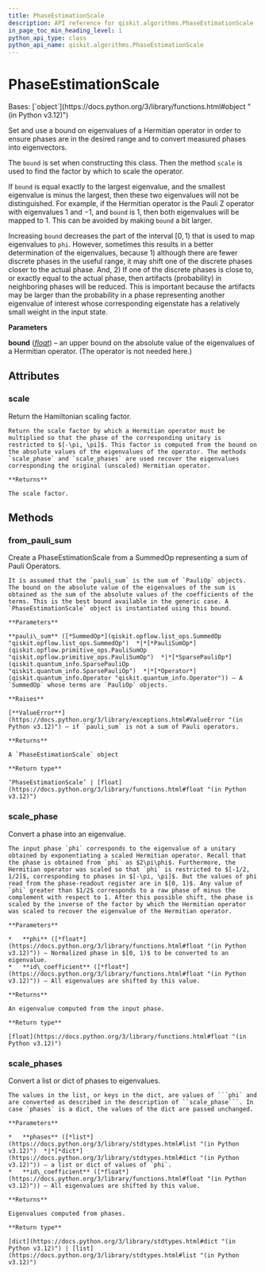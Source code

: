 ```yaml
---
title: PhaseEstimationScale
description: API reference for qiskit.algorithms.PhaseEstimationScale
in_page_toc_min_heading_level: 1
python_api_type: class
python_api_name: qiskit.algorithms.PhaseEstimationScale
---
```


# PhaseEstimationScale

<Class id="qiskit.algorithms.PhaseEstimationScale" isDedicatedPage={true} github="https://github.com/qiskit/qiskit/tree/stable/0.46/qiskit/algorithms/phase_estimators/phase_estimation_scale.py" signature="qiskit.algorithms.PhaseEstimationScale(bound)">
  Bases: [`object`](https://docs.python.org/3/library/functions.html#object "(in Python v3.12)")

  Set and use a bound on eigenvalues of a Hermitian operator in order to ensure phases are in the desired range and to convert measured phases into eigenvectors.

  The `bound` is set when constructing this class. Then the method `scale` is used to find the factor by which to scale the operator.

  If `bound` is equal exactly to the largest eigenvalue, and the smallest eigenvalue is minus the largest, then these two eigenvalues will not be distinguished. For example, if the Hermitian operator is the Pauli Z operator with eigenvalues $1$ and $-1$, and `bound` is $1$, then both eigenvalues will be mapped to $1$. This can be avoided by making `bound` a bit larger.

  Increasing `bound` decreases the part of the interval $[0, 1)$ that is used to map eigenvalues to `phi`. However, sometimes this results in a better determination of the eigenvalues, because 1) although there are fewer discrete phases in the useful range, it may shift one of the discrete phases closer to the actual phase. And, 2) If one of the discrete phases is close to, or exactly equal to the actual phase, then artifacts (probability) in neighboring phases will be reduced. This is important because the artifacts may be larger than the probability in a phase representing another eigenvalue of interest whose corresponding eigenstate has a relatively small weight in the input state.

  **Parameters**

  **bound** ([*float*](https://docs.python.org/3/library/functions.html#float "(in Python v3.12)")) – an upper bound on the absolute value of the eigenvalues of a Hermitian operator. (The operator is not needed here.)

  ## Attributes

  ### scale

  <Attribute id="qiskit.algorithms.PhaseEstimationScale.scale" name="scale">
    Return the Hamiltonian scaling factor.

    Return the scale factor by which a Hermitian operator must be multiplied so that the phase of the corresponding unitary is restricted to $[-\pi, \pi]$. This factor is computed from the bound on the absolute values of the eigenvalues of the operator. The methods `scale_phase` and `scale_phases` are used recover the eigenvalues corresponding the original (unscaled) Hermitian operator.

    **Returns**

    The scale factor.
  </Attribute>

  ## Methods

  ### from\_pauli\_sum

  <Function id="qiskit.algorithms.PhaseEstimationScale.from_pauli_sum" name="from_pauli_sum" signature="classmethod from_pauli_sum(pauli_sum)">
    Create a PhaseEstimationScale from a SummedOp representing a sum of Pauli Operators.

    It is assumed that the `pauli_sum` is the sum of `PauliOp` objects. The bound on the absolute value of the eigenvalues of the sum is obtained as the sum of the absolute values of the coefficients of the terms. This is the best bound available in the generic case. A `PhaseEstimationScale` object is instantiated using this bound.

    **Parameters**

    **pauli\_sum** ([*SummedOp*](qiskit.opflow.list_ops.SummedOp "qiskit.opflow.list_ops.SummedOp")  *|*[*PauliSumOp*](qiskit.opflow.primitive_ops.PauliSumOp "qiskit.opflow.primitive_ops.PauliSumOp")  *|*[*SparsePauliOp*](qiskit.quantum_info.SparsePauliOp "qiskit.quantum_info.SparsePauliOp")  *|*[*Operator*](qiskit.quantum_info.Operator "qiskit.quantum_info.Operator")) – A `SummedOp` whose terms are `PauliOp` objects.

    **Raises**

    [**ValueError**](https://docs.python.org/3/library/exceptions.html#ValueError "(in Python v3.12)") – if `pauli_sum` is not a sum of Pauli operators.

    **Returns**

    A `PhaseEstimationScale` object

    **Return type**

    ‘PhaseEstimationScale’ | [float](https://docs.python.org/3/library/functions.html#float "(in Python v3.12)")
  </Function>

  ### scale\_phase

  <Function id="qiskit.algorithms.PhaseEstimationScale.scale_phase" name="scale_phase" signature="scale_phase(phi, id_coefficient=0.0)">
    Convert a phase into an eigenvalue.

    The input phase `phi` corresponds to the eigenvalue of a unitary obtained by exponentiating a scaled Hermitian operator. Recall that the phase is obtained from `phi` as $2\pi\phi$. Furthermore, the Hermitian operator was scaled so that `phi` is restricted to $[-1/2, 1/2]$, corresponding to phases in $[-\pi, \pi]$. But the values of phi read from the phase-readout register are in $[0, 1)$. Any value of `phi` greater than $1/2$ corresponds to a raw phase of minus the complement with respect to 1. After this possible shift, the phase is scaled by the inverse of the factor by which the Hermitian operator was scaled to recover the eigenvalue of the Hermitian operator.

    **Parameters**

    *   **phi** ([*float*](https://docs.python.org/3/library/functions.html#float "(in Python v3.12)")) – Normalized phase in $[0, 1)$ to be converted to an eigenvalue.
    *   **id\_coefficient** ([*float*](https://docs.python.org/3/library/functions.html#float "(in Python v3.12)")) – All eigenvalues are shifted by this value.

    **Returns**

    An eigenvalue computed from the input phase.

    **Return type**

    [float](https://docs.python.org/3/library/functions.html#float "(in Python v3.12)")
  </Function>

  ### scale\_phases

  <Function id="qiskit.algorithms.PhaseEstimationScale.scale_phases" name="scale_phases" signature="scale_phases(phases, id_coefficient=0.0)">
    Convert a list or dict of phases to eigenvalues.

    The values in the list, or keys in the dict, are values of ```phi` and are converted as described in the description of ``scale_phase```. In case `phases` is a dict, the values of the dict are passed unchanged.

    **Parameters**

    *   **phases** ([*list*](https://docs.python.org/3/library/stdtypes.html#list "(in Python v3.12)")  *|*[*dict*](https://docs.python.org/3/library/stdtypes.html#dict "(in Python v3.12)")) – a list or dict of values of `phi`.
    *   **id\_coefficient** ([*float*](https://docs.python.org/3/library/functions.html#float "(in Python v3.12)")) – All eigenvalues are shifted by this value.

    **Returns**

    Eigenvalues computed from phases.

    **Return type**

    [dict](https://docs.python.org/3/library/stdtypes.html#dict "(in Python v3.12)") | [list](https://docs.python.org/3/library/stdtypes.html#list "(in Python v3.12)")
  </Function>
</Class>

